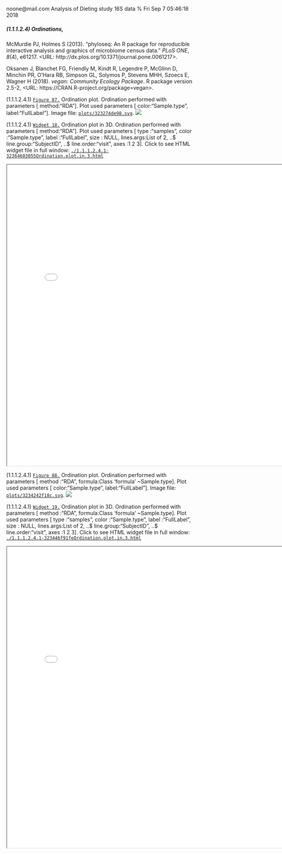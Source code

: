 noone@mail.com
Analysis of Dieting study 16S data
% Fri Sep  7 05:46:18 2018



##### \(1.1.1.2.4\) Ordinations, 



McMurdie PJ, Holmes S (2013). “phyloseq: An R package for reproducible interactive analysis and graphics of microbiome census
data.” _PLoS ONE_, *8*(4), e61217. <URL: http://dx.plos.org/10.1371/journal.pone.0061217>.


Oksanen J, Blanchet FG, Friendly M, Kindt R, Legendre P, McGlinn D, Minchin PR, O'Hara RB, Simpson GL, Solymos P, Stevens MHH,
Szoecs E, Wagner H (2018). _vegan: Community Ecology Package_. R package version 2.5-2, <URL:
https://CRAN.R-project.org/package=vegan>.





\(1.1.1.2.4.1\) <a name="figure.87"></a>[`Figure 87.`](#figure.87) Ordination plot. Ordination performed with parameters [ method:"RDA"]. 
               Plot used parameters [ color:"Sample.type", label:"FullLabel"].  Image file: [`plots/323274de98.svg`](plots/323274de98.svg).
![](plots/323274de98.svg)




\(1.1.1.2.4.1\) <a name="widget.18"></a>[`Widget 18.`](#widget.18) Ordination plot in 3D. Ordination performed with parameters [ method:"RDA"]. 
               Plot used parameters [ type      :"samples", color     :"Sample.type", label     :"FullLabel", size      : NULL, lines.args:List of 2,  ..$ line.group:"SubjectID",  ..$ line.order:"visit", axes      :1 2 3]. Click to see HTML widget file in full window: [`./1.1.1.2.4.1-32364603055Ordination.plot.in.3.html`](./1.1.1.2.4.1-32364603055Ordination.plot.in.3.html)



<iframe src="./1.1.1.2.4.1-32364603055Ordination.plot.in.3.html" width="800" height="800"> </iframe>




\(1.1.1.2.4.1\) <a name="figure.88"></a>[`Figure 88.`](#figure.88) Ordination plot. Ordination performed with parameters [ method :"RDA", formula:Class 'formula' ~Sample.type]. 
               Plot used parameters [ color:"Sample.type", label:"FullLabel"].  Image file: [`plots/3234242f18c.svg`](plots/3234242f18c.svg).
![](plots/3234242f18c.svg)




\(1.1.1.2.4.1\) <a name="widget.19"></a>[`Widget 19.`](#widget.19) Ordination plot in 3D. Ordination performed with parameters [ method :"RDA", formula:Class 'formula' ~Sample.type]. 
               Plot used parameters [ type      :"samples", color     :"Sample.type", label     :"FullLabel", size      : NULL, lines.args:List of 2,  ..$ line.group:"SubjectID",  ..$ line.order:"visit", axes      :1 2 3]. Click to see HTML widget file in full window: [`./1.1.1.2.4.1-323446f91feOrdination.plot.in.3.html`](./1.1.1.2.4.1-323446f91feOrdination.plot.in.3.html)



<iframe src="./1.1.1.2.4.1-323446f91feOrdination.plot.in.3.html" width="800" height="800"> </iframe>